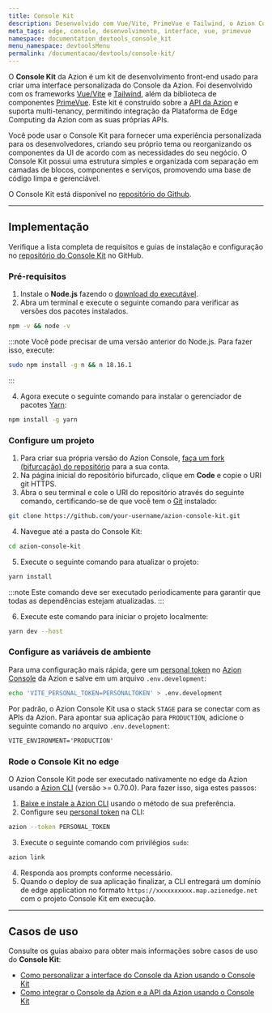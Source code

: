 ```yaml
---
title: Console Kit
description: Desenvolvido com Vue/Vite, PrimeVue e Tailwind, o Azion Console Kit é um kit de desenvolvimento front-end usado para criar uma interface personalizada do Console Azion.
meta_tags: edge, console, desenvolvimento, interface, vue, primevue
namespace: documentation_devtools_console_kit
menu_namespace: devtoolsMenu
permalink: /documentacao/devtools/console-kit/
---
```


O **Console Kit** da Azion é um kit de desenvolvimento front-end usado para criar uma interface personalizada do Console da Azion. Foi desenvolvido com os frameworks [Vue/Vite](https://vuejs.org/) e [Tailwind](https://tailwindcss.com/), além da biblioteca de componentes [PrimeVue](https://primevue.org/). Este kit é construído sobre a [API da Azion](https://api.azion.com/) e suporta multi-tenancy, permitindo integração da Plataforma de Edge Computing da Azion com as suas próprias APIs.

Você pode usar o Console Kit para fornecer uma experiência personalizada para os desenvolvedores, criando seu próprio tema ou reorganizando os componentes da UI de acordo com as necessidades do seu negócio. O Console Kit possui uma estrutura simples e organizada com separação em camadas de blocos, componentes e serviços, promovendo uma base de código limpa e gerenciável.

O Console Kit está disponível no [repositório do Github](https://github.com/aziontech/azion-console-kit).

---

## Implementação

Verifique a lista completa de requisitos e guias de instalação e configuração no [repositório do Console Kit](https://github.com/aziontech/azion-console-kit?tab=readme-ov-file#requirements) no GitHub.

### Pré-requisitos

1. Instale o **Node.js** fazendo o [download do executável](https://nodejs.org/en).
2. Abra um terminal e execute o seguinte comando para verificar as versões dos pacotes instalados.

```bash
npm -v && node -v
```

:::note
Você pode precisar de uma versão anterior do Node.js. Para fazer isso, execute:

```bash
sudo npm install -g n && n 18.16.1
```
:::

4. Agora execute o seguinte comando para instalar o gerenciador de pacotes [Yarn](https://yarnpkg.com):

```bash
npm install -g yarn
```

### Configure um projeto

1. Para criar sua própria versão do Azion Console, [faça um fork (bifurcação) do repositório](https://github.com/aziontech/azion-console-kit/fork) para a sua conta.
2. Na página inicial do repositório bifurcado, clique em **Code** e copie o URI git HTTPS.
3. Abra o seu terminal e cole o URI do repositório através do seguinte comando, certificando-se de que você tem o [Git](https://git-scm.com/book/en/v2/Getting-Started-Installing-Git) instalado:

```bash
git clone https://github.com/your-username/azion-console-kit.git
```

4. Navegue até a pasta do Console Kit:

```bash
cd azion-console-kit
```

5. Execute o seguinte comando para atualizar o projeto:

```bash
yarn install
```

:::note
Este comando deve ser executado periodicamente para garantir que todas as dependências estejam atualizadas.
:::

6. Execute este comando para iniciar o projeto localmente:

```bash
yarn dev --host
```

### Configure as variáveis de ambiente

Para uma configuração mais rápida, gere um [personal token](/pt-br/documentacao/produtos/guias/personal-tokens/) no [Azion Console](https://console.azion.com) da Azion e salve em um arquivo `.env.development`:

```bash
echo 'VITE_PERSONAL_TOKEN=PERSONALTOKEN' > .env.development
```

Por padrão, o Azion Console Kit usa o stack `STAGE` para se conectar com as APIs da Azion. Para apontar sua aplicação para `PRODUCTION`, adicione o seguinte comando no arquivo `.env.development`:

```txt title=".env.development"
VITE_ENVIRONMENT='PRODUCTION'
```

### Rode o Console Kit no edge

O Azion Console Kit pode ser executado nativamente no edge da Azion usando a [Azion CLI](/pt-br/documentacao/produtos/azion-cli/visao-geral/) (versão >= 0.70.0). Para fazer isso, siga estes passos:

1. [Baixe e instale a Azion CLI](/en/documentation/products/azion-cli/overview/#installing-azion-cli) usando o método de sua preferência.
2. Configure seu [personal token](/pt-br/documentacao/produtos/guias/personal-tokens/) na CLI:

```bash
azion --token PERSONAL_TOKEN
```

3. Execute o seguinte comando com privilégios `sudo`:

```bash
azion link
```

4. Responda aos prompts conforme necessário.
5. Quando o deploy de sua aplicação finalizar, a CLI entregará um domínio de edge application no formato `https://xxxxxxxxxx.map.azionedge.net` com o projeto Console Kit em execução.

---

## Casos de uso

Consulte os guias abaixo para obter mais informações sobre casos de uso do **Console Kit**:

- [Como personalizar a interface do Console da Azion usando o Console Kit](/pt-br/documentacao/produtos/guias/personalizar-interface-console-kit/)
- [Como integrar o Console da Azion e a API da Azion usando o Console Kit](/pt-br/documentacao/produtos/guias/integrar-com-api-console-kit/)

